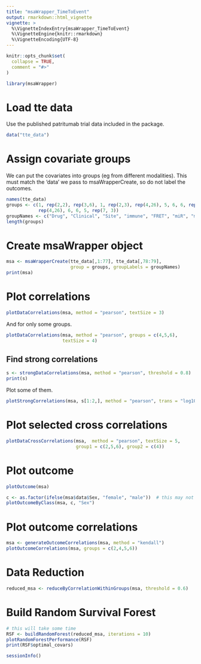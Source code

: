```yaml
---
title: "msaWrapper_TimeToEvent"
output: rmarkdown::html_vignette
vignette: >
  %\VignetteIndexEntry{msaWrapper_TimeToEvent}
  %\VignetteEngine{knitr::rmarkdown}
  %\VignetteEncoding{UTF-8}
---
```


```r
knitr::opts_chunk$set(
  collapse = TRUE,
  comment = "#>"
)
```

```r
library(msaWrapper)
```

# Load tte data

Use the published patritumab trial data included in the package.

```r
data("tte_data")
```

# Assign covariate groups

We can put the covariates into groups (eg from different modalities). This must match the 'data' we pass to msaWrapperCreate, so do not label the outcomes.

```r
names(tte_data)
groups <- c(1, rep(2,2), rep(3,6), 1, rep(2,3), rep(4,26), 5, 6, 6, rep(7, 3),
            rep(4,26), 6, 6, 5, rep(7, 3))
groupNames <- c("Drug", "Clinical", "Site", "immune", "FRET", "miR", "missing")
length(groups)
```

# Create msaWrapper object

```r
msa <- msaWrapperCreate(tte_data[,1:77], tte_data[,78:79],
                        group = groups, groupLabels = groupNames)
print(msa)
```

# Plot correlations

```r
plotDataCorrelations(msa, method = "pearson", textSize = 3)
```

And for only some groups.

```r
plotDataCorrelations(msa, method = "pearson", groups = c(4,5,6),
                     textSize = 4)
```

## Find strong correlations

```r
s <- strongDataCorrelations(msa, method = "pearson", threshold = 0.8)
print(s)
```

Plot some of them.

```r
plotStrongCorrelations(msa, s[1:2,], method = "pearson", trans = "log10")
```

# Plot selected cross correlations

```r
plotDataCrossCorrelations(msa,  method = "pearson", textSize = 5,
                          group1 = c(2,5,6), group2 = c(4))
```

# Plot outcome

```r
plotOutcome(msa)
```

```r
c <- as.factor(ifelse(msa$data$Sex, "female", "male"))  # this may not be right way around.
plotOutcomeByClass(msa, c, "Sex")
```

# Plot outcome correlations

```r
msa <- generateOutcomeCorrelations(msa, method = "kendall")
plotOutcomeCorrelations(msa, groups = c(2,4,5,6))
```

# Data Reduction

```r
reduced_msa <- reduceByCorrelationWithinGroups(msa, threshold = 0.6)
```

# Build Random Survival Forest

```r
# this will take some time
RSF <- buildRandomForest(reduced_msa, iterations = 10)
plotRandomForestPerformance(RSF)
print(RSF$optimal_covars)
```

```r
sessionInfo()
```

